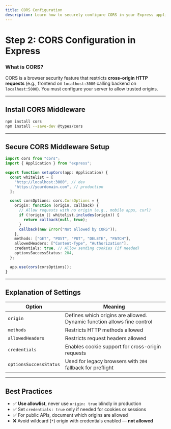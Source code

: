 ```yaml
---
title: CORS Configuration
description: Learn how to securely configure CORS in your Express applications to allow cross-origin requests.
---
```


# Step 2: CORS Configuration in Express

### What is CORS?

CORS is a browser security feature that restricts **cross-origin HTTP requests** (e.g., frontend on `localhost:3000` calling backend on `localhost:5000`). You must configure your server to allow trusted origins.

---

## Install CORS Middleware

```bash
npm install cors
npm install --save-dev @types/cors
```

---

## Secure CORS Middleware Setup

```ts
import cors from "cors";
import { Application } from "express";

export function setupCors(app: Application) {
  const whitelist = [
    "http://localhost:3000", // dev
    "https://yourdomain.com", // production
  ];

  const corsOptions: cors.CorsOptions = {
    origin: function (origin, callback) {
      // Allow requests with no origin (e.g., mobile apps, curl)
      if (!origin || whitelist.includes(origin)) {
        return callback(null, true);
      }
      callback(new Error("Not allowed by CORS"));
    },
    methods: ["GET", "POST", "PUT", "DELETE", "PATCH"],
    allowedHeaders: ["Content-Type", "Authorization"],
    credentials: true, // Allow sending cookies (if needed)
    optionsSuccessStatus: 204,
  };

  app.use(cors(corsOptions));
}
```

---

## Explanation of Settings

| Option                 | Meaning                                                                 |
| ---------------------- | ----------------------------------------------------------------------- |
| `origin`               | Defines which origins are allowed. Dynamic function allows fine control |
| `methods`              | Restricts HTTP methods allowed                                          |
| `allowedHeaders`       | Restricts request headers allowed                                       |
| `credentials`          | Enables cookie support for cross-origin requests                        |
| `optionsSuccessStatus` | Used for legacy browsers with `204` fallback for preflight              |

---

## Best Practices

- ✅ **Use allowlist**, never use `origin: true` blindly in production
- ✅ Set `credentials: true` only if needed for cookies or sessions
- ✅ For public APIs, document which origins are allowed
- ❌ Avoid wildcard (`*`) origin with credentials enabled — **not allowed**
